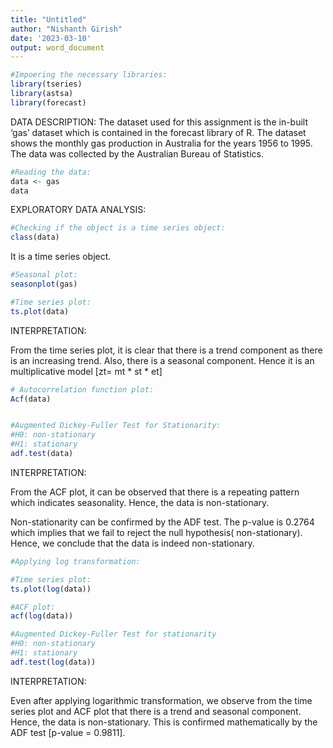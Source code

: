 ---
title: "Untitled"
author: "Nishanth Girish"
date: '2023-03-10'
output: word_document
---

```{r}
#Impoering the necessary libraries:
library(tseries)
library(astsa)
library(forecast)

```

DATA DESCRIPTION:
The dataset used for this assignment is the in-built 'gas' dataset which is contained in the forecast library of R. The dataset shows the monthly gas production in Australia for the years 1956 to 1995. The data was collected by the Australian Bureau of Statistics.

```{r}
#Reading the data:
data <- gas
data
```

EXPLORATORY DATA ANALYSIS:
```{r}
#Checking if the object is a time series object:
class(data)
```
It is a time series object.

```{r}
#Seasonal plot:
seasonplot(gas)
```


```{r}
#Time series plot:
ts.plot(data)
```

INTERPRETATION:

From the time series plot, it is clear that there is a trend component as there is an increasing trend. Also, there is a seasonal component. 
Hence it is an multiplicative model [zt= mt * st * et]

```{r}
# Autocorrelation function plot:
Acf(data)


#Augmented Dickey-Fuller Test for Stationarity:
#H0: non-stationary
#H1: stationary
adf.test(data)
```

INTERPRETATION:

From the ACF plot, it can be observed that there is a repeating pattern which indicates seasonality. Hence, the data is non-stationary.

Non-stationarity can be confirmed by the ADF test. The p-value is 0.2764 which implies that we fail to reject the null hypothesis( non-stationary). Hence, we conclude that the data is indeed non-stationary.

```{r}
#Applying log transformation:

#Time series plot:
ts.plot(log(data))

#ACF plot:
acf(log(data))

#Augmented Dickey-Fuller Test for stationarity
#H0: non-stationary
#H1: stationary
adf.test(log(data))
```

INTERPRETATION:

Even after applying logarithmic transformation, we observe from the time series plot and ACF plot that there is a trend and seasonal component. Hence, the data is non-stationary.
This is confirmed mathematically by the ADF test [p-value = 0.9811].
